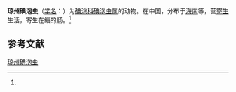 {{Speciesbox
| name = 琼州碘泡虫
| status = 
| status_system = 
| image = 
| genus = Myxobolus
| species = chiungchowensis
| authority = (Chen, 1998)<ref name='id9467'>{{cite web| url =http://www.bioinfo.cn/db05/BjdwSpecies.php?action=view&id=9467| title =琼州碘泡虫| work =《中国动物物种编目数据库》| publisher =中国科学院微生物研究所| author =中国科学院动物研究所| accessdate =2009-04-16| deadurl =yes| archiveurl =https://web.archive.org/web/20160305015645/http://www.bioinfo.cn/db05/BjdwSpecies.php?action=view&id=9467| archivedate =2016-03-05}}</ref>
}}

'''琼州碘泡虫'''（[[学名|学名]]：{{lang|la|''Myxobolus chiungchowensis''}}）为[[碘泡科|碘泡科]][[碘泡虫属|碘泡虫属]]的动物。在中国，分布于[[海南|海南]]等，营[[寄生|寄生]]生活，寄生在鲻的肠。<ref name='id9467'/>

== 参考文献 ==
{{reflist}}

{{Wikispecies|Myxobolus chiungchowensis}}
{{Taxonbar|from=Q2398714}}

[[Category:碘泡虫属|琼州碘泡虫]]


{{Cnidarian-stub}}